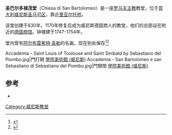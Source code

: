 {{Infobox religious building
| building_name         = 圣巴尔多禄茂堂
| image                  = Chiesa di San Bartolomeo (Venezia).jpg
| location               = [[意大利|意大利]][[威尼斯|威尼斯]] 
|  religious_affiliation = [[罗马天主教|罗马天主教]]
| year_completed        = 830
}}
'''圣巴尔多禄茂堂'''（Chiesa di San Bartolomeo）是一座[[罗马天主教|罗马天主教]]教堂，位于[[意大利|意大利]][[威尼斯|威尼斯]][[圣马可区|圣马可区]]，靠近[[里亚尔托桥|里亚尔托桥]]。

该堂创建于830年。1170年修复后成为威尼斯德国商人的教堂，他们的总部设在附近的[[德国商馆|德国商馆]]。钟楼建于1747-1754年。

堂内曾有[[阿尔布雷希特·丢勒|阿尔布雷希特·丢勒]]的名画，现在别处保存<ref>{{Cite web |url=http://www.czech.cz/en/current-affairs/cultural-heritage/the-feast-of-the-rose-garlands-celebrates-its-birthday |title=Madonna of the Rose Garlands |accessdate=2015-01-04 |archive-date=2008-10-30 |archive-url=https://web.archive.org/web/20081030020241/http://www.czech.cz/en/current-affairs/cultural-heritage/the-feast-of-the-rose-garlands-celebrates-its-birthday/ |dead-url=no }}</ref><ref name="Organ Doors">{{cite web | url=http://www.veniceinperil.org/projects/gallerie-dell-accademia-organ-doors | title=Organ Doors | publisher=[[Venice_in_Peril|Venice in Peril]] website | accessdate=August 4, 2012 | archive-date=2019-12-29 | archive-url=https://web.archive.org/web/20191229192343/http://www.veniceinperil.org/projects/gallerie-dell-accademia-organ-doors | dead-url=no }}</ref>

<gallery mode="packed" heights="180px">
Accademia - Saint Louis of Toulouse and Saint Sinibald by Sebastiano del Piombo.jpg|門打開 [[學院美術館_(威尼斯)|學院美術館 (威尼斯)]]
Accademia - San Bartolomeo e san Sebastiano di Sebastiano del Piombo.jpg|門關閉 [[學院美術館_(威尼斯)|學院美術館 (威尼斯)]]
</gallery>
==参考==
{{Reflist}}
*{{cite book| first=Antonio| last=Manno| year=2004| title=The Treasures of Venice| editor =The Rizzoli Art Guides| publisher=Rizzoli International Publications |location=New York|id=| authorlink=}}
{{Coord|45.437569|12.336437|scale:2000|format=dms|display=title}}
[[Category:威尼斯教堂|Category:威尼斯教堂]]